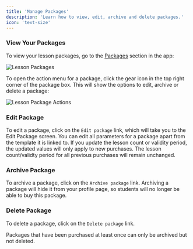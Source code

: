 ```yaml
---
title: 'Manage Packages'
description: 'Learn how to view, edit, archive and delete packages.'
icon: 'text-size'
---
```


### View Your Packages

To view your lesson packages, go to the [Packages](https://platform.tutoros.app/lesson-packages) section in the app:

![Lesson Packages](/images/lesson-packages.png)

To open the action menu for a package, click the gear icon in the top right corner of the package box. This will show the options to edit, archive or delete a package:

![Lesson Package Actions](/images/lesson-packages-action.png)

### Edit Package

To edit a package, click on the `Edit package` link, which will take you to the Edit Package screen. You can edit all parameters for a package apart from the template it is linked to. If you update the lesson count or validity period, the updated values will only apply to new purchases. The lesson count/validty period for all previous purchases will remain unchanged.

### Archive Package

To archive a package, click on the `Archive package` link. Archiving a package will hide it from your profile page, so students will no longer be able to buy this package.

### Delete Package

To delete a package, click on the `Delete package` link.

<Note>Packages that have been purchased at least once can only be archived but not deleted. </Note>
